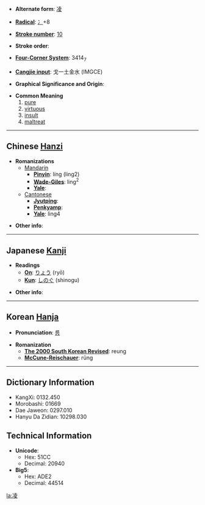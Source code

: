 * '''Alternate form''': [[凌]]

* '''[[Wiktionary:Chinese radical index| Radical]]''': [[Wiktionary:Chinese radical index 冫|冫]]+8

* '''[[Wiktionary:Chinese total strokes index|Stroke number]]''': [[Wiktionary:Chinese total strokes index 10|10]]

* '''Stroke order''': 

* '''[[Wiktionary:Chinese four corner index|Four-Corner System]]''': 3414<sub>7</sub>

* '''[[Wiktionary:Chinese Cangjie index|Cangjie input]]''': 戈一土金水 (IMGCE)

* '''Graphical Significance and Origin''': 

* '''Common Meaning'''
*#[[pure]]
*# [[virtuous]]
*# [[insult]]
*# [[maltreat]]

----

== Chinese [[Hanzi]] ==

* '''Romanizations'''
** [[Mandarin]]
*** '''[[Pinyin]]''': líng (ling2)
*** '''[[Wade-Giles]]''': ling<sup>2</sup>
*** '''[[Yale]]''': 
**[[Cantonese]]
***'''[[Jyutping]]''':
***'''[[Penkyamp]]''': 
***'''[[Yale]]''': ling4

* '''Other info''': 

----

== Japanese [[Kanji]] ==

* '''Readings'''
** '''[[On]]''': [[りょう]] (ryō)
** '''[[Kun]]''': [[しのぐ]] (shinogu)

* '''Other info''':  

----

== Korean [[Hanja]] ==

* '''Pronunciation''': [[릉]]

* '''Romanization'''
** '''[[The 2000 South Korean Revised Romanization|The 2000 South Korean Revised]]''': reung
** '''[[McCune-Reischauer]]''': rŭng

----

== Dictionary Information ==

* KangXi: 0132.450
* Morobashi: 01669
* Dae Jaweon: 0297.010
* Hanyu Da Zidian: 10298.030

== Technical Information ==

* '''Unicode''':
** Hex: 51CC
** Decimal: 20940
* '''Big5''':
** Hex: ADE2
** Decimal: 44514

[[la:凌]]